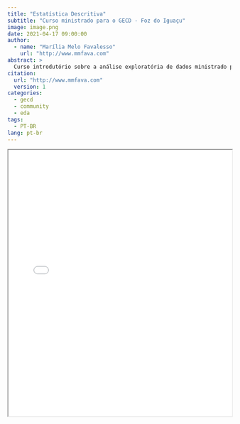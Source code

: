 ```yaml
---
title: "Estatística Descritiva"
subtitle: "Curso ministrado para o GECD - Foz do Iguaçu"
image: image.png
date: 2021-04-17 09:00:00
author:
  - name: "Marília Melo Favalesso"
    url: "http://www.mmfava.com"
abstract: >
  Curso introdutório sobre a análise exploratória de dados ministrado para o Grupo de Estudos em Ciência de Dados (GECD). 
citation: 
  url: "http://www.mmfava.com"
  version: 1
categories:
  - gecd
  - community
  - eda
tags: 
  - PT-BR
lang: pt-br
---
```


<iframe src="est_desc.pdf" width="100%" height="600px"></iframe>
